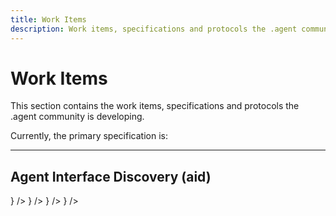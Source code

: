 ```yaml
---
title: Work Items
description: Work items, specifications and protocols the .agent community is developing.
---
```



# Work Items

This section contains the work items, specifications and protocols the .agent community is developing.

Currently, the primary specification is:

---

## Agent Interface Discovery (aid)

<Cards>
  <Card 
    href="/aid" 
    title="Introduction" 
    description="ELI5 explainer of DNS for Agents"
    icon={
      <svg className="w-6 h-6" fill="none" stroke="currentColor" viewBox="0 0 24 24">
        <path strokeLinecap="round" strokeLinejoin="round" strokeWidth={2} d="M3 7v10a2 2 0 002 2h14a2 2 0 002-2V9a2 2 0 00-2-2H5a2 2 0 00-2-2z" />
        <path strokeLinecap="round" strokeLinejoin="round" strokeWidth={2} d="M8 12l2 2 4-4" />
      </svg>
    }
  />
  <Card 
    href="/aid/rationale" 
    title="Design Rationale" 
    description="Understand the design decisions for AID."
    icon={
      <svg className="w-6 h-6" fill="none" stroke="currentColor" viewBox="0 0 24 24">
        <path strokeLinecap="round" strokeLinejoin="round" strokeWidth={2} d="M8.228 9c.549-1.165 2.03-2 3.772-2 2.21 0 4 1.343 4 3 0 1.4-1.278 2.575-3.006 2.907-.542.104-.994.54-.994 1.093m0 3h.01M21 12a9 9 0 11-18 0 9 9 0 0118 0z" />
      </svg>
    }
  />
  <Card 
    href="/aid/specification" 
    title="Specification v1" 
    description="Full specification for Agent Interface Discovery (AID)"
    icon={
      <svg className="w-6 h-6" fill="none" stroke="currentColor" viewBox="0 0 24 24">
        <path strokeLinecap="round" strokeLinejoin="round" strokeWidth={2} d="M9 12h6m-6 4h6m2 5H7a2 2 0 01-2-2V5a2 2 0 012-2h5.586a1 1 0 01.707.293l5.414 5.414a1 1 0 01.293.707V19a2 2 0 01-2 2z" />
      </svg>
    }
  />
  <Card 
    href="https://aid.agentcommunity.org" 
    title="aid Generator / Resolver" 
    description="Generate aid.json using the spec compliant tool"
    icon={
      <svg className="w-6 h-6" fill="none" stroke="currentColor" viewBox="0 0 24 24">
        <path strokeLinecap="round" strokeLinejoin="round" strokeWidth={2} d="M10.325 4.317c.426-1.756 2.924-1.756 3.35 0a1.724 1.724 0 002.573 1.066c1.543-.94 3.31.826 2.37 2.37a1.724 1.724 0 001.065 2.572c1.756.426 1.756 2.924 0 3.35a1.724 1.724 0 00-1.066 2.573c.94 1.543-.826 3.31-2.37 2.37a1.724 1.724 0 00-2.572 1.065c-.426 1.756-2.924 1.756-3.35 0a1.724 1.724 0 00-2.573-1.066c-1.543.94-3.31-.826-2.37-2.37a1.724 1.724 0 00-1.065-2.572c-1.756-.426-1.756-2.924 0-3.35a1.724 1.724 0 001.066-2.573c-.94-1.543.826-3.31 2.37-2.37.996.608 2.296.07 2.572-1.065z" />
        <path strokeLinecap="round" strokeLinejoin="round" strokeWidth={2} d="M15 12a3 3 0 11-6 0 3 3 0 016 0z" />
      </svg>
    }
  />
</Cards> 
